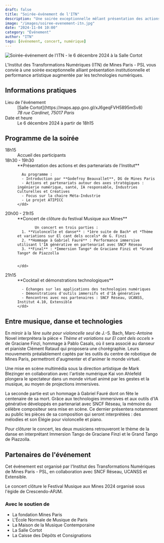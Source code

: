 ```yaml
---
draft: false
title: "Soirée-événement de l'ITN"
description: "Une soirée exceptionnelle mêlant présentation des actions de l'Institut et concert immersif, suivie d'un cocktail networking avec démonstrations technologiques."
image: "/images/soiree-evenement-itn.jpg"
date: "2024-11-04 10:00"
category: "Événement"
author: "ITN"
tags: [événement, concert, numérique]
---
```



<Image
  src={heroImage}
  alt="Soirée-événement de l'ITN - le 6 décembre 2024 à la Salle Cortot"
  loading="eager"
/>

L'Institut des Transformations Numériques (ITN) de Mines Paris - PSL vous convie à une soirée exceptionnelle alliant présentation institutionnelle et performance artistique augmentée par les technologies numériques.

## Informations pratiques

<dl>
  <dt>Lieu de l'événement</dt>
  <dd>
    [Salle Cortot](https://maps.app.goo.gl/xJ6geqFVH5895mSv8)
    <address>78 rue Cardinet, 75017 Paris</address>
  </dd>

  <dt>Date et heure</dt>
  <dd>Le 6 décembre 2024 à partir de 18h15</dd>
</dl>

## Programme de la soirée

<dl className="divide-y divide-gray-100">
  <div className="px-4 py-6 sm:grid sm:grid-cols-3 sm:gap-4 sm:px-6">
    <dt className="font-medium text-gray-900">
      <time datetime="2024-12-06T18:15">18h15</time>
    </dt>
    <dd className="mt-1 leading-6 text-gray-700 sm:col-span-2 sm:mt-0">
      Accueil des participants
    </dd>
  </div>

  <div className="px-4 py-6 sm:grid sm:grid-cols-3 sm:gap-4 sm:px-6">
    <dt className="font-medium text-gray-900">
      <time datetime="2024-12-06T18:30">18h30 - 19h30</time>
    </dt>
    <dd className="mt-1 leading-6 text-gray-700 sm:col-span-2 sm:mt-0">
      **Présentation des actions et des partenariats de l'Institut**

      Au programme :
      - Introduction par **Godefroy Beauvallet**, DG de Mines Paris
      - Actions et partenariats autour des axes stratégiques : ingénierie numérique, santé, IA responsable, Industries Culturelles et Créatives
      - Focus sur la chaire Méta-Industrie
      - Le projet ATIPICC
    </dd>

  </div>

  <div className="px-4 py-6 sm:grid sm:grid-cols-3 sm:gap-4 sm:px-6">
    <dt className="font-medium text-gray-900">
      <time datetime="2024-12-06T20:00">20h00 - 21h15</time>
    </dt>
    <dd className="mt-1 leading-6 text-gray-700 sm:col-span-2 sm:mt-0">
      **Concert de clôture du festival Musique aux Mines**

            Un concert en trois parties :
      1. **Violoncelle et danse** : *1ère suite de Bach* et *Thème et variations sur El cant dels occels* de G. Finzi
      2. **Hommage à Gabriel Fauré** : Performance immersive utilisant l'IA générative en partenariat avec SNCF Réseau
      3. **Final** : *Immersion Tango* de Graciane Finzi et *Grand Tango* de Piazzolla


    </dd>

  </div>

  <div className="px-4 py-6 sm:grid sm:grid-cols-3 sm:gap-4 sm:px-6">
    <dt className="font-medium text-gray-900">
      <time datetime="2024-12-06T21:15">21h15</time>
    </dt>
    <dd className="mt-1 leading-6 text-gray-700 sm:col-span-2 sm:mt-0">
      **Cocktail et démonstrations technologiques**

      - Échanges sur les applications des technologies numériques
      - Démonstrations d'outils immersifs et d'IA générative
      - Rencontres avec nos partenaires : SNCF Réseau, UCANSS, Institut 4.10, Extensible
    </dd>

  </div>
</dl>

## Entre musique, danse et technologies

En miroir à la *1ère suite pour violoncelle seul* de J.-S. Bach, Marc-Antoine Novel interprétera la pièce « *Thème et variations sur El cant dels occels* » de Graciane Finzi, hommage à Pablo Casals, où il sera associé au danseur et pianiste Clément Rataud qui proposera une chorégraphie. Leurs mouvements préalablement captés par les outils du centre de robotique de Mines Paris, permettront d'augmenter et d'animer le monde virtuel.

Une mise en scène multimédia sous la direction artistique de Mark Blezinger en collaboration avec l'artiste numérique Kai von Ahlefeld plongera le spectateur dans un monde virtuel animé par les gestes et la musique, au moyen de projections immersives.

La seconde partie est un hommage à Gabriel Fauré dont on fête le centenaire de sa mort. Grâce aux technologies immersives et aux outils d'IA générative développés en partenariat avec SNCF Réseau, la mémoire du célèbre compositeur sera mise en scène. Ce dernier présentera notamment au public les pièces de sa composition qui seront interprétées : des mélodies et son Élégie pour violoncelle et piano.

Pour clôturer le concert, les deux musiciens retrouveront le thème de la danse en interprétant Immersion Tango de Graciane Finzi et le Grand Tango de Piazzolla.

## Partenaires de l'événement

Cet événement est organisé par l'Institut des Transformations Numériques de Mines Paris - PSL, en collaboration avec SNCF Réseau, UCANSS et Extensible.

Le concert clôture le Festival Musique aux Mines 2024 organisé sous l'égide de Crescendo-APJM.

### Avec le soutien de

- La fondation Mines Paris
- L'École Normale de Musique de Paris
- La Maison de la Musique Contemporaine
- La Salle Cortot
- La Caisse des Dépôts et Consignations
